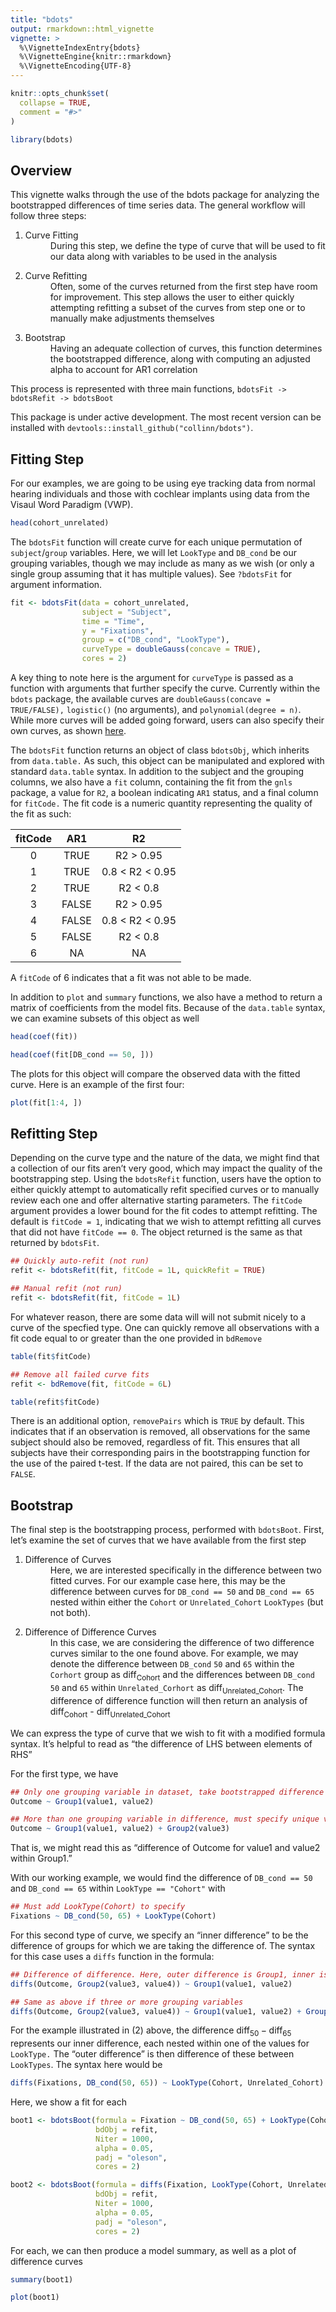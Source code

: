 ```yaml
---
title: "bdots"
output: rmarkdown::html_vignette
vignette: >
  %\VignetteIndexEntry{bdots}
  %\VignetteEngine{knitr::rmarkdown}
  %\VignetteEncoding{UTF-8}
---
```


```r
knitr::opts_chunk$set(
  collapse = TRUE,
  comment = "#>"
)
```

```r
library(bdots)
```

## Overview

This vignette walks through the use of the bdots package for analyzing the bootstrapped differences of time series data. The general workflow will follow three steps:

1. Curve Fitting
  : During this step, we define the type of curve that will be used to fit our data along with variables to be used in the analysis 
2. Curve Refitting
  : Often, some of the curves returned from the first step have room for improvement. This step allows the user to either quickly attempting refitting a subset of the curves from step one or to manually make adjustments themselves 
3. Bootstrap
  : Having an adequate collection of curves, this function determines the bootstrapped difference, along with computing an adjusted alpha to account for AR1 correlation
  
This process is represented with three main functions, `bdotsFit -> bdotsRefit -> bdotsBoot`

This package is under active development. The most recent version can be installed with `devtools::install_github("collinn/bdots")`.

## Fitting Step

For our examples, we are going to be using eye tracking data from normal hearing individuals and those with cochlear implants using data from the Visaul Word Paradigm (VWP). 

```r
head(cohort_unrelated)
```

The `bdotsFit` function will create curve for each unique permutation of `subject`/`group` variables. Here, we will let `LookType` and `DB_cond` be our grouping variables, though we may include as many as we wish (or only a single group assuming that it has multiple values). See `?bdotsFit` for argument information.

```r
fit <- bdotsFit(data = cohort_unrelated,
                subject = "Subject",
                time = "Time",
                y = "Fixations",
                group = c("DB_cond", "LookType"),
                curveType = doubleGauss(concave = TRUE),
                cores = 2)
```

A key thing to note here is the argument for `curveType` is passed as a function with arguments that further specify the curve. Currently within the `bdots` package, the available curves are `doubleGauss(concave = TRUE/FALSE),` `logistic()` (no arguments), and `polynomial(degree = n)`. While more curves will be added going forward, users can also specify their own curves, as shown [here](customCurves.html).

The `bdotsFit` function returns an object of class `bdotsObj`, which inherits from `data.table.` As such, this object can be manipulated and explored with standard `data.table` syntax. In addition to the subject and the grouping columns, we also have a `fit` column, containing the fit from the `gnls` package, a value for `R2`, a boolean indicating `AR1` status, and a final column for `fitCode.` The fit code is a numeric quantity representing the quality of the fit as such:

|fitCode |	AR1 |	R2 |
|:------:|:----:|:----:|
0 |	TRUE |	R2 > 0.95 |
1 |	TRUE |	0.8 < R2 < 0.95 |
2 |	TRUE |	R2 < 0.8 |
3 |	FALSE |	R2 > 0.95 |
4 |	FALSE |	0.8 < R2 < 0.95 |
5 |	FALSE |	R2 < 0.8 |
6 |	NA |	NA |

A `fitCode` of 6 indicates that a fit was not able to be made. 

In addition to `plot` and `summary` functions, we also have a method to return a matrix of coefficients from the model fits. Because of the `data.table` syntax, we can examine subsets of this object as well

```r
head(coef(fit))

head(coef(fit[DB_cond == 50, ]))
```

The plots for this object will compare the observed data with the fitted curve. Here is an example of the first four:

```r
plot(fit[1:4, ])
```


## Refitting Step

Depending on the curve type and the nature of the data, we might find that a collection of our fits aren’t very good, which may impact the quality of the bootstrapping step. Using the `bdotsRefit` function, users have the option to either quickly attempt to automatically refit specified curves or to manually review each one and offer alternative starting parameters. The `fitCode` argument provides a lower bound for the fit codes to attempt refitting. The default is `fitCode = 1`, indicating that we wish to attempt refitting all curves that did not have `fitCode == 0`. The object returned is the same as that returned by `bdotsFit`.

```r
## Quickly auto-refit (not run)
refit <- bdotsRefit(fit, fitCode = 1L, quickRefit = TRUE)

## Manual refit (not run)
refit <- bdotsRefit(fit, fitCode = 1L)
```

For whatever reason, there are some data will will not submit nicely to a curve of the specfied type. One can quickly remove all observations with a fit code equal to or greater than the one provided in `bdRemove`

```r
table(fit$fitCode)

## Remove all failed curve fits
refit <- bdRemove(fit, fitCode = 6L)

table(refit$fitCode)
```

There is an additional option, `removePairs` which is `TRUE` by default. This indicates that if an observation is removed, all observations for the same subject should also be removed, regardless of fit. This ensures that all subjects have their corresponding pairs in the bootstrapping function for the use of the paired t-test. If the data are not paired, this can be set to `FALSE`.


## Bootstrap

The final step is the bootstrapping process, performed with `bdotsBoot`. First, let’s examine the set of curves that we have available from the first step

1. Difference of Curves
  : Here, we are interested specifically in the difference between two fitted curves. For our example case here, this may be the difference between curves for `DB_cond == 50` and `DB_cond == 65` nested within either the `Cohort` or `Unrelated_Cohort` `LookTypes` (but not both). 

2. Difference of Difference Curves
 : In this case, we are considering the difference of two difference curves similar to the one found above. For example, we may denote the difference between `DB_cond` `50` and `65` within the `Corhort` group as $\text{diff}_{\text{Cohort}}$ and the differences between `DB_cond` `50` and `65` within `Unrelated_Corhort` as $\text{diff}_{\text{Unrelated_Cohort}}$. The difference of difference function will then return an analysis of $\text{diff}_{\text{Cohort}}$  - $\text{diff}_{\text{Unrelated_Cohort}}$ 

We can express the type of curve that we wish to fit with a modified formula syntax. It’s helpful to read as “the difference of LHS between elements of RHS”

For the first type, we have

```r
## Only one grouping variable in dataset, take bootstrapped difference
Outcome ~ Group1(value1, value2)

## More than one grouping variable in difference, must specify unique value
Outcome ~ Group1(value1, value2) + Group2(value3)
```

That is, we might read this as “difference of Outcome for value1 and value2 within Group1.”

With our working example, we would find the difference of `DB_cond == 50` and `DB_cond == 65` within `LookType == "Cohort"` with

```r
## Must add LookType(Cohort) to specify
Fixations ~ DB_cond(50, 65) + LookType(Cohort)
```

For this second type of curve, we specify an "inner difference" to be the difference of groups for which we are taking the difference of. The syntax for this case uses a `diffs` function in the formula:

```r
## Difference of difference. Here, outer difference is Group1, inner is Group2
diffs(Outcome, Group2(value3, value4)) ~ Group1(value1, value2)

## Same as above if three or more grouping variables
diffs(Outcome, Group2(value3, value4)) ~ Group1(value1, value2) + Group3(value5)
```

For the example illustrated in (2) above, the difference $\text{diff}_{50} - \text{diff}_{65}$ represents our inner difference, each nested within one of the values for `LookType.` The "outer difference" is then difference of these between `LookTypes`. The syntax here would be 

```r
diffs(Fixations, DB_cond(50, 65)) ~ LookType(Cohort, Unrelated_Cohort)
```

Here, we show a fit for each

```r
boot1 <- bdotsBoot(formula = Fixation ~ DB_cond(50, 65) + LookType(Cohort),
                   bdObj = refit,
                   Niter = 1000,
                   alpha = 0.05,
                   padj = "oleson",
                   cores = 2)

boot2 <- bdotsBoot(formula = diffs(Fixation, LookType(Cohort, Unrelated_Cohort)) ~ DB_cond(50, 65),
                   bdObj = refit,
                   Niter = 1000,
                   alpha = 0.05,
                   padj = "oleson",
                   cores = 2)
```

For each, we can then produce a model summary, as well as a plot of difference curves

```r
summary(boot1)

plot(boot1)
```























